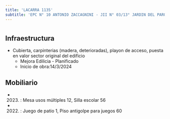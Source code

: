 ```yaml
---
title: 'LACARRA 1135'
subtitle: 'EPC N° 10 ANTONIO ZACCAGNINI - JII N° 03/13° JARDIN DEL PARQUE'
---
```


#
## Infraestructura

* Cubierta, carpinterias (madera, deterioradas), playon de acceso, puesta en valor sector original del edificio 
    + Mejora Edilicia - Planificado 
    + Inicio de obra:14/3/2024 



## Mobiliario

*  (2023) : Mesa usos múltiples 12, Silla escolar 56 

*  (2022) : Juego de patio 1, Piso antigolpe para juegos 60 






